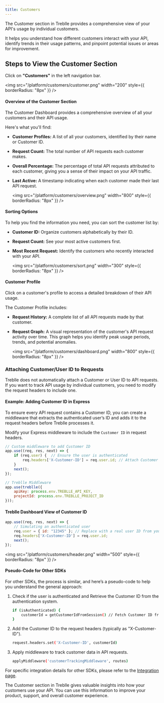 ```yaml
---
title: Customers
---
```


The Customer section in Treblle provides a comprehensive view of your API's usage by individual customers. 

It helps you understand how different customers interact with your API, identify trends in their usage patterns, and pinpoint potential issues or areas for improvement.

## Steps to View the Customer Section

Click on **"Customers"** in the left navigation bar.

  <img
    src="/platform/customers/customer.png"
    width="200"
    style={{ borderRadius: "8px" }}
  />

#### Overview of the Customer Section

The Customer Dashboard provides a comprehensive overview of all your customers and their API usage. 

Here's what you'll find:
    
  - **Customer Profiles:**  A list of all your customers, identified by their name or Customer ID.
  - **Request Count:**  The total number of API requests each customer makes.
  - **Overall Percentage:** The percentage of total API requests attributed to each customer, giving you a sense of their impact on your API traffic.
  - **Last Active:** A timestamp indicating when each customer made their last API request.

    <img
      src="/platform/customers/overview.png"
      width="800"
      style={{ borderRadius: "8px" }}
    />

#### Sorting Options
    
To help you find the information you need, you can sort the customer list by:

  - **Customer ID:**  Organize customers alphabetically by their ID.
  - **Request Count:**  See your most active customers first.
  - **Most Recent Request:**  Identify the customers who recently interacted with your API.

    <img
      src="/platform/customers/sort.png"
      width="300"
      style={{ borderRadius: "8px" }}
    />


#### Customer Profile

Click on a customer's profile to access a detailed breakdown of their API usage. 

The Customer Profile includes:
  - **Request History:**  A complete list of all API requests made by that customer.
  - **Request Graph:**  A visual representation of the customer's API request activity over time. This graph helps you identify peak usage periods, trends, and potential anomalies. 
  
    <img
      src="/platform/customers/dashboard.png"
      width="800"
      style={{ borderRadius: "8px" }}
    />

### Attaching Customer/User ID to Requests

Treblle does not automatically attach a Customer or User ID to API requests. If you want to track API usage by individual customers, you need to modify the request headers to include one.

#### Example: Adding Customer ID in Express

To ensure every API request contains a Customer ID, you can create a middleware that extracts the authenticated user’s ID and adds it to the request headers before Treblle processes it.

Modify your Express middleware to include the `Customer ID` in request headers.

```javascript
// Custom middleware to add Customer ID
app.use((req, res, next) => {
    if (req.user) {  // Ensure the user is authenticated
        req.headers['X-Customer-ID'] = req.user.id; // Attach Customer ID to headers
    }
    next();
});

// Treblle Middleware
app.use(treblle({
    apiKey: process.env.TREBLLE_API_KEY,
    projectId: process.env.TREBLLE_PROJECT_ID
}));
```

#### Treblle Dashboard View of Customer ID

```javascript
app.use((req, res, next) => {
    // Simulating an authenticated user
    req.user = { id: "12345" }; // Replace with a real user ID from your database
    req.headers['X-Customer-ID'] = req.user.id;
    next();
});
```
<img
  src="/platform/customers/header.png"
  width="500"
  style={{ borderRadius: "8px" }}
/>


#### Pseudo-Code for Other SDKs

For other SDKs, the process is similar, and here’s a pseudo-code to help you understand the general approach:

1. Check if the user is authenticated and Retrieve the Customer ID from the authentication system.

   ```bash
   if (isAuthenticated) {
       customerId = getCustomerIdFromSession() // Fetch Customer ID from session or token
   }
   ```

2. Add the Customer ID to the request headers (typically as "X-Customer-ID").

   ```bash
   request.headers.set('X-Customer-ID', customerId)
   ```

3. Apply middleware to track customer data in API requests.

   ```bash
   applyMiddleware('customerTrackingMiddleware', routes) 
   ```

For specific integration details for other SDKs, please refer to the [Integration page](https://docs.treblle.com/integrations/).

The Customer section in Treblle gives valuable insights into how your customers use your API. You can use this information to improve your product, support, and overall customer experience.

